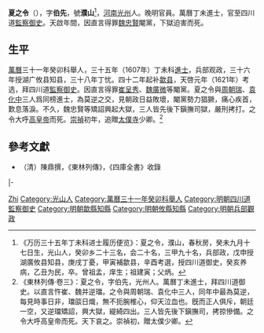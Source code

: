 '''夏之令'''（{{bd|？||1625年||catIdx=Xia夏}}），字'''伯先'''，號'''濮山'''<ref>《万历三十五年丁未科进士履历便览》：夏之令，濮山，春秋房，癸未九月十七日生，光山人，癸卯乡二十三名，会二十名，三甲九十名，兵部政，戊申授湖廣攸县知县，庚戌丁憂，甲寅補歙县，辛酉考選，授四川道御史，癸亥养病，乙丑为民，卒。曾祖孟，庠生；祖建寅；父炳。</ref>，[[河南|河南]][[光州|光州]]人。晚明官員。萬曆丁未進士，官至四川道[[監察御史|監察御史]]。天啟年間，因直言得罪[[魏忠賢|魏忠賢]]閹黨，下獄迫害而死。

== 生平 ==
[[萬曆|萬曆]]三十一年癸卯科舉人，三十五年（1607年）丁未科[[進士|進士]]，兵部观政，三十六年授湖广攸县知县，三十八年丁忧。四十二年起补[[歙县|歙县]]，天啓元年（1621年）考选，拜四川道[[監察御史|監察御史]]。因直言得罪[[崔呈秀|崔呈秀]]、[[魏廣微|魏廣微]]等閹黨。夏之令與[[周朝瑞|周朝瑞]]、[[袁化中|袁化中]]三人爲同榜進士，為莫逆之交，見朝政日益敗壞，閹黨勢力猖獗，痛心疾首，歎息落淚。不久，魏忠賢等矯詔興起大獄，三人皆先後下鎭撫司獄，嚴刑拷打。之令大呼[[朱元璋|高皇帝]]而死。[[崇禎|崇禎]]初年，追贈[[太僕寺|太僕寺]]少卿。<ref>《東林列傳·卷三》：夏之令，字伯先，光州人。萬曆丁未進士，拜四川道御史。以直言忤崔、魏并逆璫。之令與周朝瑞、袁化中三人，同年中最為莫逆，每見時事日非，璫燄日熾，無不扼腕椎心，仰天泣血也。旣而正人俱斥，朝廷一空，又逆璫矯詔，興大獄，緹綺四出。三人皆先後下鎭撫司，拷掠慘備。之令大呼高皇帝而死。天下哀之。崇禎初，贈太僕少卿。</ref>

==參考文獻==
{{reflist}}
*（清）陳鼎撰，《東林列傳》，《四庫全書》收錄

{{start box}}
{{s-off}}
{{s-before|[[錢天胤|錢天胤]]}}
{{s-title|明朝攸縣知縣|1608年-1610年}}
{{s-after|[[許大經|許大經]]}}
|-
{{s-before|[[蘇懋祉|蘇懋祉]]}}
{{s-title|明朝歙縣知縣|1614年-1619年}}
{{s-after|[[王啓棠|王啓棠]]}}
{{end box}}

{{萬曆三十五年丁未科殿試金榜}}

{{Authority control}}

{{DEFAULTSORT:Xia夏}}
[[Category:夏姓|Zhi]]
[[Category:光山人|Category:光山人]]
[[Category:萬曆三十一年癸卯科舉人|Category:萬曆三十一年癸卯科舉人]]
[[Category:明朝四川道監察御史|Category:明朝四川道監察御史]]
[[Category:明朝歙縣知縣|Category:明朝歙縣知縣]]
[[Category:明朝攸縣知縣|Category:明朝攸縣知縣]]
[[Category:明朝兵部觀政|Category:明朝兵部觀政]]
